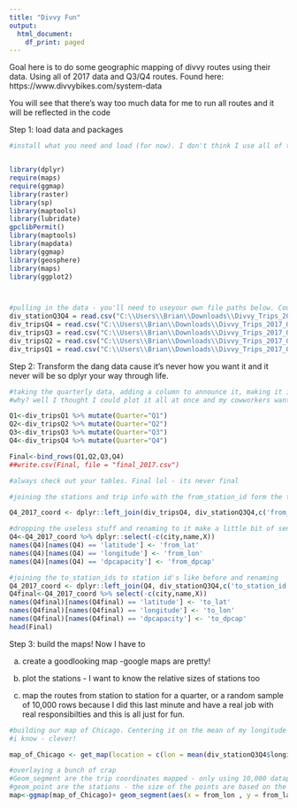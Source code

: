 ---
title: "Divvy Fun"
output:
  html_document:
    df_print: paged
---
Goal here is to do some geographic mapping of divvy routes using their data. Using all of 2017 data and Q3/Q4 routes. Found here:
https://www.divvybikes.com/system-data

You will see that there's way too much data for me to run all routes and it will be reflected in the code

Step 1: load data and packages 
```{r}
#install what you need and load (for now). I don't think I use all of these packages but just load them - no ones gonna care! I don't remember where i pulled this snippit from! 


library(dplyr)
require(maps)
require(ggmap)
library(raster)
library(sp)
library(maptools)
library(lubridate)
gpclibPermit()
library(maptools)
library(mapdata)
library(ggmap)
library(geosphere)
library(maps)
library(ggplot2)



#pulling in the data - you'll need to useyour own file paths below. Could I do this all in 1 line? Probably.
div_stationQ3Q4 = read.csv("C:\\Users\\Brian\\Downloads\\Divvy_Trips_2017_Q3Q4\\Divvy_Stations_2017_Q3Q4.csv", header = TRUE)
div_tripsQ4 = read.csv("C:\\Users\\Brian\\Downloads\\Divvy_Trips_2017_Q3Q4\\Divvy_Trips_2017_Q4.csv", header = TRUE)
div_tripsQ3 = read.csv("C:\\Users\\Brian\\Downloads\\Divvy_Trips_2017_Q3Q4\\Divvy_Trips_2017_Q3.csv", header = TRUE)
div_tripsQ2 = read.csv("C:\\Users\\Brian\\Downloads\\Divvy_Trips_2017_Q1Q2\\Divvy_Trips_2017_Q2.csv", header = TRUE)
div_tripsQ1 = read.csv("C:\\Users\\Brian\\Downloads\\Divvy_Trips_2017_Q1Q2\\Divvy_Trips_2017_Q1.csv", header = TRUE)

```

Step 2: Transform the dang data cause it's never how you want it and it never will be so dplyr your way through life.

```{r}
#taking the quarterly data, adding a column to announce it, making it into one file and exporting.
#why? well I thought I could plot it all at once and my cowworkers wanted the tranformed single yearly dataset

Q1<-div_tripsQ1 %>% mutate(Quarter="Q1")
Q2<-div_tripsQ2 %>% mutate(Quarter="Q2")
Q3<-div_tripsQ3 %>% mutate(Quarter="Q3")
Q4<-div_tripsQ4 %>% mutate(Quarter="Q4")

Final<-bind_rows(Q1,Q2,Q3,Q4)
##write.csv(Final, file = "final_2017.csv")

#always check out your tables. Final lol - its never final

#joining the stations and trip info with the from_station_id form the trips data and the id from the stations

Q4_2017_coord <- dplyr::left_join(div_tripsQ4, div_stationQ3Q4,c('from_station_id'='id'))

#dropping the useless stuff and renaming to it make a little bit of sense
Q4<-Q4_2017_coord %>% dplyr::select(-c(city,name,X))
names(Q4)[names(Q4) == 'latitude'] <- 'from_lat'
names(Q4)[names(Q4) == 'longitude'] <- 'from_lon'
names(Q4)[names(Q4) == 'dpcapacity'] <- 'from_dpcap'

#joining the to_station_ids to station id's like before and renaming
Q4_2017_coord <- dplyr::left_join(Q4, div_stationQ3Q4,c('to_station_id'='id'))
Q4final<-Q4_2017_coord %>% select(-c(city,name,X))
names(Q4final)[names(Q4final) == 'latitude'] <- 'to_lat'
names(Q4final)[names(Q4final) == 'longitude'] <- 'to_lon'
names(Q4final)[names(Q4final) == 'dpcapacity'] <- 'to_dpcap'
head(Final)
```

Step 3: build the maps! Now I have to 

a. create a goodlooking map -google maps are pretty!

b. plot the stations - I want to know the relative sizes of stations too

c. map the routes from station to station for a quarter, or a random sample of 10,000 rows because I did this last minute and have a real job with real responsibilties and this is all just for fun.

```{r}
#building our map of Chicago. Centering it on the mean of my longitude and latitude of divvy stations
#i know - clever!

map_of_Chicago <- get_map(location = c(lon = mean(div_stationQ3Q4$longitude), lat = mean(div_stationQ3Q4$latitude)), zoom = 12, maptype = "roadmap", scale = 2) 

#overlaying a bunch of crap
#Geom_segment are the trip coordinates mapped - only using 10,000 datapoints because my PC is a potato
#geom_point are the stations - the size of the points are based on the number of bike ports available
map<-ggmap(map_of_Chicago)+ geom_segment(aes(x = from_lon , y = from_lat, xend = to_lon, yend = to_lat, colour = "segment", alpha=0.1), data =sample_n(Q4final,10000,replace=TRUE))+ geom_point(data = div_stationQ3Q4, aes(x = longitude, y = latitude, fill = "red", alpha = 0.8), size = div_stationQ3Q4$dpcapacity/14, shape = 21) + guides(fill=FALSE, alpha=FALSE, size=FALSE)

```

